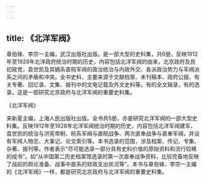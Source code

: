 ```yaml
---
---
---
```

title: 《北洋军阀》
---



章伯锋、李宗一主编，武汉出版社出版。是一部大型的史料集，共6册，反映1912年至1928年北洋政府统治时期的历史，内容包括北洋军阀的由来，北京政府及民初政党，袁世凯及其嫡系直皖军阀的政治统治与内政外交、各派政治势力与军阀派系之间的矛盾和冲突。全书史料，主要来源于文献档案、未刊稿本、政府公报、有关专著、回忆录、文集、报刊中的文电记载及外文史料等。有的全文辑录，有的选录。这是一部研究北京政府与北洋军阀的重要史料集。

《北洋军阀》

来新夏主编，上海人民出版社出版。全书共5册，亦是研究北洋军阀的一部大型史料集。反映1912年至1928年北洋军阀统治时期的历史，内容包括北洋军阀建军、袁世凯的统治与洪宪帝制、皖系军阀与直皖战争、两次直奉战争与直奉军阀，并设有军阀人物志、大事记、论文索引等。本书选录的范围，涉及档案、传记、专集、杂著、报刊等。作者表示“尽可能选录一部分具有史料价值的原始资料和流行较稀的成书”。如“从中国第二历史档案馆选录的第一次直奉战争资料，比较完备地反映了战前的舆论准备、战事中直系的财政支出状况等”。本书与章伯锋、李宗一主编的《北洋军阀》一样，都是研究北京政府与北洋军阀的重要史料集。